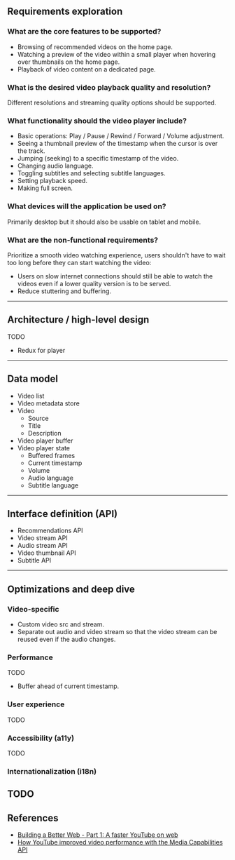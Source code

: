 ## Requirements exploration

### What are the core features to be supported?

- Browsing of recommended videos on the home page.
- Watching a preview of the video within a small player when hovering over thumbnails on the home page.
- Playback of video content on a dedicated page.

### What is the desired video playback quality and resolution?

Different resolutions and streaming quality options should be supported.

### What functionality should the video player include?

- Basic operations: Play / Pause / Rewind / Forward / Volume adjustment.
- Seeing a thumbnail preview of the timestamp when the cursor is over the track.
- Jumping (seeking) to a specific timestamp of the video.
- Changing audio language.
- Toggling subtitles and selecting subtitle languages.
- Setting playback speed.
- Making full screen.

### What devices will the application be used on?

Primarily desktop but it should also be usable on tablet and mobile.

### What are the non-functional requirements?

Prioritize a smooth video watching experience, users shouldn't have to wait too long before they can start watching the video:

- Users on slow internet connections should still be able to watch the videos even if a lower quality version is to be served.
- Reduce stuttering and buffering.

---

## Architecture / high-level design

TODO

- Redux for player

---

## Data model

- Video list
- Video metadata store
- Video
  - Source
  - Title
  - Description
- Video player buffer
- Video player state
  - Buffered frames
  - Current timestamp
  - Volume
  - Audio language
  - Subtitle language

---

## Interface definition (API)

- Recommendations API
- Video stream API
- Audio stream API
- Video thumbnail API
- Subtitle API

---

## Optimizations and deep dive

### Video-specific

- Custom video src and stream.
- Separate out audio and video stream so that the video stream can be reused even if the audio changes.

### Performance

TODO

- Buffer ahead of current timestamp.

### User experience

TODO

### Accessibility (a11y)

TODO

### Internationalization (i18n)

## TODO

## References

- [Building a Better Web - Part 1: A faster YouTube on web](https://web.dev/better-youtube-web-part1/)
- [How YouTube improved video performance with the Media Capabilities API](https://web.dev/youtube-media-capabilities/)
